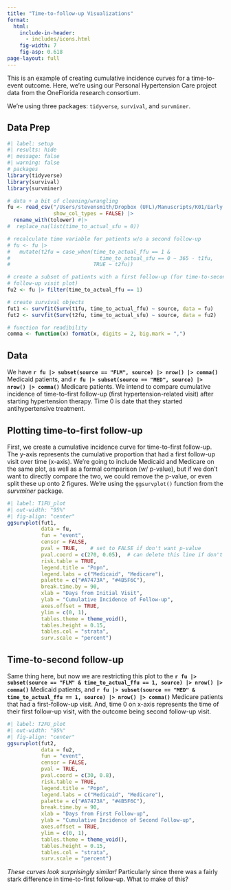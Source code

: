 ```yaml
---
title: "Time-to-follow-up Visualizations"
format:
  html:
    include-in-header: 
      - includes/icons.html
    fig-width: 7
    fig-asp: 0.618
page-layout: full
---
```


This is an example of creating cumulative incidence curves for a time-to-event outcome. Here, we're using our Personal Hypertension Care project data from the OneFlorida research consortium.

We're using three packages: `tidyverse`, `survival`, and `survminer`.

## Data Prep

```r
#| label: setup
#| results: hide
#| message: false
#| warning: false
# packages
library(tidyverse)
library(survival)
library(survminer)

# data + a bit of cleaning/wrangling
fu <- read_csv("/Users/stevensmith/Dropbox (UFL)/Manuscripts/K01/Early Patterns of Care/data/tfu_visualization.csv",
               show_col_types = FALSE) |> 
  rename_with(tolower) #|> 
#  replace_na(list(time_to_actual_sfu = 0))

# recalculate time variable for patients w/o a second follow-up
# fu <- fu |> 
#   mutate(t2fu = case_when(time_to_actual_ffu == 1 & 
#                             time_to_actual_sfu == 0 ~ 365 - t1fu, 
#                           TRUE ~ t2fu))

# create a subset of patients with a first follow-up (for time-to-second
# follow-up visit plot)
fu2 <- fu |> filter(time_to_actual_ffu == 1)

# create survival objects
fut1 <- survfit(Surv(t1fu, time_to_actual_ffu) ~ source, data = fu)
fut2 <- survfit(Surv(t2fu, time_to_actual_sfu) ~ source, data = fu2)

# function for readibility
comma <- function(x) format(x, digits = 2, big.mark = ",")
```

## Data

We have **`r fu |> subset(source == "FLM", source) |> nrow() |> comma()`** Medicaid patients, and **`r fu |> subset(source == "MED", source) |> nrow() |> comma()`** Medicare patients. We intend to compare cumulative incidence of time-to-first follow-up (first hypertension-related visit) after starting hypertension therapy. Time 0 is date that they started antihypertensive treatment.

## Plotting time-to-first follow-up

First, we create a cumulative incidence curve for time-to-first follow-up. The y-axis represents the cumulative proportion that had a first follow-up visit over time (x-axis). We're going to include Medicaid and Medicare on the same plot, as well as a formal comparison (w/ p-value), but if we don't want to directly compare the two, we could remove the p-value, or even split these up onto 2 figures. We're using the `ggsurvplot()` function from the *survminer* package.

```r
#| label: T1FU_plot
#| out-width: "95%"
#| fig-align: "center"
ggsurvplot(fut1, 
           data = fu, 
           fun = "event", 
           censor = FALSE,
           pval = TRUE,    # set to FALSE if don't want p-value
           pval.coord = c(270, 0.05),  # can delete this line if don't want p-value
           risk.table = TRUE, 
           legend.title = "Popn", 
           legend.labs = c("Medicaid", "Medicare"),
           palette = c("#A7473A", "#4B5F6C"), 
           break.time.by = 90, 
           xlab = "Days from Initial Visit", 
           ylab = "Cumulative Incidence of Follow-up",
           axes.offset = TRUE,
           ylim = c(0, 1),
           tables.theme = theme_void(),
           tables.height = 0.15,
           tables.col = "strata",
           surv.scale = "percent")
```

## Time-to-second follow-up

Same thing here, but now we are restricting this plot to the **`r fu |> subset(source == "FLM" & time_to_actual_ffu == 1, source) |> nrow() |> comma()`** Medicaid patients, and **`r fu |> subset(source == "MED" & time_to_actual_ffu == 1, source) |> nrow() |> comma()`** Medicare patients that had a first-follow-up visit. And, time 0 on x-axis represents the time of their first follow-up visit, with the outcome being second follow-up visit.

```r
#| label: T2FU_plot
#| out-width: "95%"
#| fig-align: "center"
ggsurvplot(fut2, 
           data = fu2, 
           fun = "event", 
           censor = FALSE,
           pval = TRUE, 
           pval.coord = c(30, 0.8),
           risk.table = TRUE, 
           legend.title = "Popn", 
           legend.labs = c("Medicaid", "Medicare"),
           palette = c("#A7473A", "#4B5F6C"), 
           break.time.by = 90, 
           xlab = "Days from First Follow-up", 
           ylab = "Cumulative Incidence of Second Follow-up",
           axes.offset = TRUE,
           ylim = c(0, 1),
           tables.theme = theme_void(),
           tables.height = 0.15,
           tables.col = "strata",
           surv.scale = "percent")
```

*These curves look surprisingly similar!* Particularly since there was a fairly stark difference in time-to-first follow-up. What to make of this?
